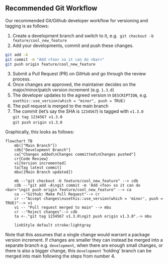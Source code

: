 ## Recommended Git Workflow

Our recommended Git/Github developer workflow for versioning and tagging is as follows:

1. Create a development branch and switch to it, e.g. 
`git checkout -b feature/cool_new_feature`
2. Add your developments, commit and push these changes.
``` bash
git add -A  
git commit -m "Add <foo> so it can do <bar>"
git push origin feature/cool_new_feature
```
3. Submit a Pull Request (PR) on GitHub and go through the review process.
4. Once changes are approved, the maintainer decides on the major/minor/patch version increment (e.g. `1.3.0`)
5. The developer updates to the agreed version in `DESCRIPTION`, e.g.  
`usethis::use_version(which = "minor", push = TRUE)`  
6. The pull request is merged to the main branch
7. The commit (let's say the SHA is `1234567`) is tagged with `v1.3.0`  
`git tag 1234567 v1.3.0`  
`git push origin v1.3.0`

Graphically, this looks as follows:

```mermaid

flowchart TB
    mb(["Main Branch"])
    cdb["Development Branch"]
    ca["Changes added\nChanges committed\nChanges pushed"]
    cr{Code Review}
    vi[Version incremented]
    ta[Tag latest commit]
    mbu([Main Branch updated])

    mb --"git checkout -b feature/cool_new_feature" --> cdb
    cdb --"git add -A\ngit commit -m 'Add <foo> so it can do <bar>'\ngit push origin feature/cool_new_feature" --> ca
    ca --"Github: Make Pull Request"--> cr
    cr --"Accept changes\nusethis::use_version(which = 'minor', push = TRUE)"--> vi
    vi -- "Pull request merged to main" --> mbu
    cr --"Reject changes"--> cdb
    ta <-."git tag 1234567 v1.3.0\ngit push origin v1.3.0".-> mbu

    linkStyle default stroke:lightgray 
```

Note that this assumes that a single change would warrant a package version increment. If changes are smaller they can instead be merged into a separate branch e.g. `development`, when there are enough small changes, or there is also a bigger change, this `development` 'holding' branch can be merged into main following the steps from number 4.
